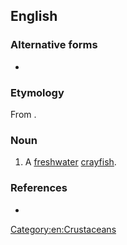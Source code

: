 ==English==

===Alternative forms===
* {{l|en|moramy}}

===Etymology===
From {{etyl|wrh|en}}.

===Noun===
{{en-noun}}

# A [[freshwater]] [[crayfish]].

===References===
* {{cite-book|author=Dixon, R. M. W., Bruce Moore, W. S. Ramson, Mandy Thomas|year=2006|title=Australian Aboriginal Words in English: Their Origin and Meaning|edition=2nd ed.|publisher=Oxford University Press|isbn=0-19-554073-5|page=93}}

[[Category:en:Crustaceans]]